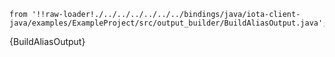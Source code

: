     from '!!raw-loader!./../../../../../../bindings/java/iota-client-java/examples/ExampleProject/src/output_builder/BuildAliasOutput.java';

<CodeBlock className="language-java">
    {BuildAliasOutput}
</CodeBlock>
